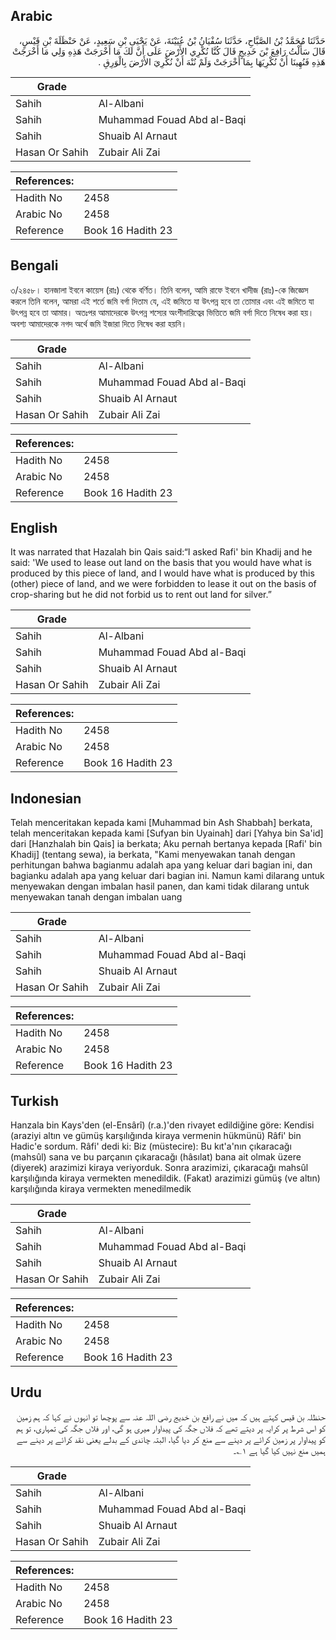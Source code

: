 ## Arabic


<div dir="rtl" lang="ar" style={{fontSize:'larger',backgroundColor:'#f8f9fa',padding:20}}>
حَدَّثَنَا مُحَمَّدُ بْنُ الصَّبَّاحِ، حَدَّثَنَا سُفْيَانُ بْنُ عُيَيْنَةَ، عَنْ يَحْيَى بْنِ سَعِيدٍ، عَنْ حَنْظَلَةَ بْنِ قَيْسٍ، قَالَ سَأَلْتُ رَافِعَ بْنَ خَدِيجٍ قَالَ كُنَّا نُكْرِي الأَرْضَ عَلَى أَنَّ لَكَ مَا أَخْرَجَتْ هَذِهِ وَلِي مَا أَخْرَجَتْ هَذِهِ فَنُهِينَا أَنْ نُكْرِيَهَا بِمَا أَخْرَجَتْ وَلَمْ نُنْهَ أَنْ نُكْرِيَ الأَرْضَ بِالْوَرِقِ ‏.‏
</div>
<div style={{backgroundColor:'#f8f9fa',padding:20, marginBottom: 10}}><table> <thead> <tr> <th>Grade</th> <th></th> </tr> </thead> <tbody> <tr><td>Sahih</td><td>Al-Albani</td></tr><tr><td>Sahih</td><td>Muhammad Fouad Abd al-Baqi</td></tr><tr><td>Sahih</td><td>Shuaib Al Arnaut</td></tr><tr><td>Hasan Or Sahih</td><td>Zubair Ali Zai</td></tr></tbody></table><table> <thead> <tr> <th>References:</th> <th></th> </tr> </thead> <tbody><tr><td>Hadith No</td><td>2458</td></tr><tr><td>Arabic No</td><td>2458</td></tr><tr><td>Reference</td><td>Book 16 Hadith 23</td></tr></tbody></table></div>

## Bengali


<div dir="ltr" lang="bn" style={{fontSize:'larger',backgroundColor:'#f8f9fa',padding:20}}>
৩/২৪৫৮। হানজালা ইবনে কায়েস (রাঃ) থেকে বর্ণিত। তিনি বলেন, আমি রাফে ইবনে খাদীজ (রাঃ)-কে জিজ্ঞেস করলে তিনি বলেন, আমরা এই শর্তে জমি বর্গা দিতাম যে, এই জমিতে যা উৎপন্ন হবে তা তোমার এবং এই জমিতে যা উৎপন্ন হবে তা আমার। অতঃপর আমাদেরকে উৎপন্ন শস্যের অংশীদারিত্বের ভিত্তিতে জমি বর্গা দিতে নিষেধ করা হয়। অবশ্য আমাদেরকে নগদ অর্থে জমি ইজারা দিতে নিষেধ করা হয়নি।
</div>
<div style={{backgroundColor:'#f8f9fa',padding:20, marginBottom: 10}}><table> <thead> <tr> <th>Grade</th> <th></th> </tr> </thead> <tbody> <tr><td>Sahih</td><td>Al-Albani</td></tr><tr><td>Sahih</td><td>Muhammad Fouad Abd al-Baqi</td></tr><tr><td>Sahih</td><td>Shuaib Al Arnaut</td></tr><tr><td>Hasan Or Sahih</td><td>Zubair Ali Zai</td></tr></tbody></table><table> <thead> <tr> <th>References:</th> <th></th> </tr> </thead> <tbody><tr><td>Hadith No</td><td>2458</td></tr><tr><td>Arabic No</td><td>2458</td></tr><tr><td>Reference</td><td>Book 16 Hadith 23</td></tr></tbody></table></div>

## English


<div dir="ltr" lang="en" style={{fontSize:'larger',backgroundColor:'#f8f9fa',padding:20}}>
It was narrated that Hazalah bin Qais said:“I asked Rafi' bin Khadij and he said: 'We used to lease out land on the basis that you would have what is produced by this piece of land, and I would have what is produced by this (other) piece of land, and we were forbidden to lease it out on the basis of crop-sharing but he did not forbid us to rent out land for silver.”
</div>
<div style={{backgroundColor:'#f8f9fa',padding:20, marginBottom: 10}}><table> <thead> <tr> <th>Grade</th> <th></th> </tr> </thead> <tbody> <tr><td>Sahih</td><td>Al-Albani</td></tr><tr><td>Sahih</td><td>Muhammad Fouad Abd al-Baqi</td></tr><tr><td>Sahih</td><td>Shuaib Al Arnaut</td></tr><tr><td>Hasan Or Sahih</td><td>Zubair Ali Zai</td></tr></tbody></table><table> <thead> <tr> <th>References:</th> <th></th> </tr> </thead> <tbody><tr><td>Hadith No</td><td>2458</td></tr><tr><td>Arabic No</td><td>2458</td></tr><tr><td>Reference</td><td>Book 16 Hadith 23</td></tr></tbody></table></div>

## Indonesian


<div dir="ltr" lang="id" style={{fontSize:'larger',backgroundColor:'#f8f9fa',padding:20}}>
Telah menceritakan kepada kami [Muhammad bin Ash Shabbah] berkata, telah menceritakan kepada kami [Sufyan bin Uyainah] dari [Yahya bin Sa'id] dari [Hanzhalah bin Qais] ia berkata; Aku pernah bertanya kepada [Rafi' bin Khadij] (tentang sewa), ia berkata, "Kami menyewakan tanah dengan perhitungan bahwa bagianmu adalah apa yang keluar dari bagian ini, dan bagianku adalah apa yang keluar dari bagian ini. Namun kami dilarang untuk menyewakan dengan imbalan hasil panen, dan kami tidak dilarang untuk menyewakan tanah dengan imbalan uang
</div>
<div style={{backgroundColor:'#f8f9fa',padding:20, marginBottom: 10}}><table> <thead> <tr> <th>Grade</th> <th></th> </tr> </thead> <tbody> <tr><td>Sahih</td><td>Al-Albani</td></tr><tr><td>Sahih</td><td>Muhammad Fouad Abd al-Baqi</td></tr><tr><td>Sahih</td><td>Shuaib Al Arnaut</td></tr><tr><td>Hasan Or Sahih</td><td>Zubair Ali Zai</td></tr></tbody></table><table> <thead> <tr> <th>References:</th> <th></th> </tr> </thead> <tbody><tr><td>Hadith No</td><td>2458</td></tr><tr><td>Arabic No</td><td>2458</td></tr><tr><td>Reference</td><td>Book 16 Hadith 23</td></tr></tbody></table></div>

## Turkish


<div dir="ltr" lang="tr" style={{fontSize:'larger',backgroundColor:'#f8f9fa',padding:20}}>
Hanzala bin Kays'den (el-Ensârî) (r.a.)'den rivayet edildiğine göre: Kendisi (araziyi altın ve gümüş karşılığında kiraya vermenin hükmünü) Râfi' bin Hadic'e sordum. Râfi' dedi ki: Biz (müstecire): Bu kıt'a'nın çıkaracağı (mahsûl) sana ve bu parçanın çıkaracağı (hâsılat) bana ait olmak üzere (diyerek) arazimizi kiraya veriyorduk. Sonra arazimizi, çıkaracağı mahsûl karşılığında kiraya vermekten menedildik. (Fakat) arazimizi gümüş (ve altın) karşılığında kiraya vermekten menedilmedik
</div>
<div style={{backgroundColor:'#f8f9fa',padding:20, marginBottom: 10}}><table> <thead> <tr> <th>Grade</th> <th></th> </tr> </thead> <tbody> <tr><td>Sahih</td><td>Al-Albani</td></tr><tr><td>Sahih</td><td>Muhammad Fouad Abd al-Baqi</td></tr><tr><td>Sahih</td><td>Shuaib Al Arnaut</td></tr><tr><td>Hasan Or Sahih</td><td>Zubair Ali Zai</td></tr></tbody></table><table> <thead> <tr> <th>References:</th> <th></th> </tr> </thead> <tbody><tr><td>Hadith No</td><td>2458</td></tr><tr><td>Arabic No</td><td>2458</td></tr><tr><td>Reference</td><td>Book 16 Hadith 23</td></tr></tbody></table></div>

## Urdu


<div dir="rtl" lang="ur" style={{fontSize:'larger',backgroundColor:'#f8f9fa',padding:20}}>
حنظلہ بن قیس کہتے ہیں کہ میں نے رافع بن خدیج رضی اللہ عنہ سے پوچھا تو انہوں نے کہا کہ ہم زمین کو اس شرط پر کرایہ پر دیتے تھے کہ فلاں جگہ کی پیداوار میری ہو گی، اور فلاں جگہ کی تمہاری، تو ہم کو پیداوار پر زمین کرائے پر دینے سے منع کر دیا گیا، البتہ چاندی کے بدلے یعنی نقد کرائے پر دینے سے ہمیں منع نہیں کیا گیا ہے ۱؎۔
</div>
<div style={{backgroundColor:'#f8f9fa',padding:20, marginBottom: 10}}><table> <thead> <tr> <th>Grade</th> <th></th> </tr> </thead> <tbody> <tr><td>Sahih</td><td>Al-Albani</td></tr><tr><td>Sahih</td><td>Muhammad Fouad Abd al-Baqi</td></tr><tr><td>Sahih</td><td>Shuaib Al Arnaut</td></tr><tr><td>Hasan Or Sahih</td><td>Zubair Ali Zai</td></tr></tbody></table><table> <thead> <tr> <th>References:</th> <th></th> </tr> </thead> <tbody><tr><td>Hadith No</td><td>2458</td></tr><tr><td>Arabic No</td><td>2458</td></tr><tr><td>Reference</td><td>Book 16 Hadith 23</td></tr></tbody></table></div>